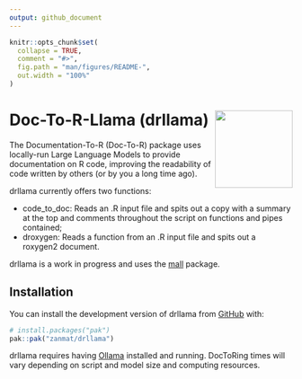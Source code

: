 ```yaml
---
output: github_document
---
```


<!-- README.md is generated from README.Rmd. Please edit that file -->

```r
knitr::opts_chunk$set(
  collapse = TRUE,
  comment = "#>",
  fig.path = "man/figures/README-",
  out.width = "100%"
)
```

# Doc-To-R-Llama (drllama) <img src="man/figures/logo.png" align="right" height="138" alt="" />

<!-- badges: start -->
<!-- badges: end -->

The Documentation-To-R (Doc-To-R) package uses locally-run Large Language Models to provide documentation on R code, improving the readability of code written by others (or by you a long time ago). 

drllama currently offers two functions:

- code_to_doc: Reads an .R input file and spits out a copy with a summary at the top and comments throughout the script on functions and pipes contained;
- droxygen: Reads a function from an .R input file and spits out a roxygen2 document.

drllama is a work in progress and uses the [mall](https://mlverse.github.io/mall/) package.

## Installation

You can install the development version of drllama from [GitHub](https://github.com/) with:

``` r
# install.packages("pak")
pak::pak("zanmat/drllama")
```

drllama requires having [Ollama](https://ollama.com/) installed and running. DocToRing times will vary depending on script and model size and computing resources.

